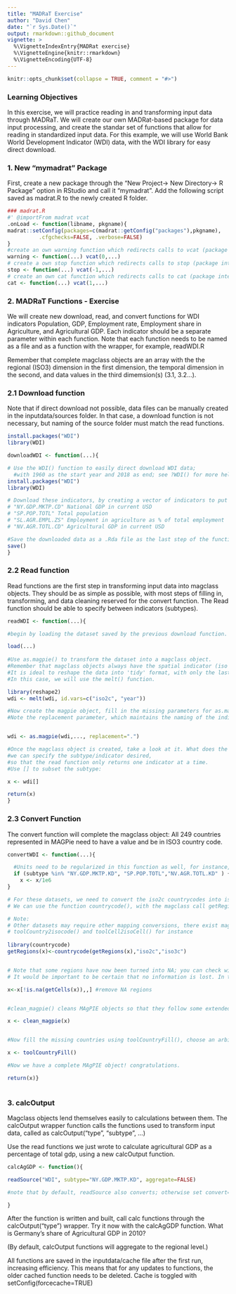 ```yaml
---
title: "MADRaT Exercise"
author: "David Chen"
date: "`r Sys.Date()`"
output: rmarkdown::github_document    
vignette: >
  %\VignetteIndexEntry{MADRat exercise}
  %\VignetteEngine{knitr::rmarkdown}
  %\VignetteEncoding{UTF-8}
---
```


```r
knitr::opts_chunk$set(collapse = TRUE, comment = "#>")
```
### Learning Objectives 

In this exercise, we will practice reading in and transforming input data through MADRaT. We will create our own MADRat-based package for data input processing, and create the standar set of functions that allow for reading in standardized input data. For this example, we will use World Bank World Development Indicator (WDI) data, with the WDI library for easy direct download.

### 1. New "mymadrat" Package
First, create a new package through the "New Project-> New Directory-> R Package" option in RStudio and call it "mymadrat". Add the following script saved as madrat.R to the newly created R folder. 

```r
### madrat.R
#' @importFrom madrat vcat
.onLoad <- function(libname, pkgname){
madrat::setConfig(packages=c(madrat::getConfig("packages"),pkgname),
		  .cfgchecks=FALSE, .verbose=FALSE)
}
#create an own warning function which redirects calls to vcat (package internal)
warning <- function(...) vcat(0,...)
# create a own stop function which redirects calls to stop (package internal)
stop <- function(...) vcat(-1,...)
# create an own cat function which redirects calls to cat (package internal)
cat <- function(...) vcat(1,...)
```


### 2. MADRaT Functions - Exercise

We will create new download, read, and convert functions for WDI indicators Population, GDP, Employment rate, Employment share in Agriculture, and Agricultural GDP. Each indicator should be a separate parameter within each function.
Note that each function needs to be named as a file and as a function with the wrapper, for example, readWDI.R

Remember that complete magclass objects are an array with the the regional (ISO3) dimension in the first dimension, the temporal dimension in the second, and data values in the third dimemsion(s) (3.1, 3.2...). 

### 2.1 Download function

Note that if direct download not possible, data files can be manually created in the inputdata/sources folder. In that case, a download function is not necessary, but naming of the source folder must match the read functions.

```r
install.packages("WDI")
library(WDI)

downloadWDI <- function(...){

# Use the WDI() function to easily direct download WDI data;
  #with 1960 as the start year and 2018 as end; see ?WDI() for more help
install.packages("WDI")
library(WDI)

# Download these indicators, by creating a vector of indicators to put into WDI():
# "NY.GDP.MKTP.CD" National GDP in current USD
# "SP.POP.TOTL" Total population
# "SL.AGR.EMPL.ZS" Employment in agriculture as % of total employment
# "NV.AGR.TOTL.CD" Agricultural GDP in current USD

#Save the downloaded data as a .Rda file as the last step of the function
save()
}

```

### 2.2 Read function

Read functions are the first step in transforming input data into magclass objects. They should be as simple as possible, with most steps of filling in, transforming, and data cleaning reserved for the convert function. The Read function should be able to specify between indicators (subtypes).

```r

readWDI <- function(...){

#begin by loading the dataset saved by the previous download function.

load(...)
  
#Use as.magpie() to transform the dataset into a magclass object. 
#Remember that magclass objects always have the spatial indicator (iso code, not country name) in their 1st dimension & the temporal dimension in 2nd dimenson.
#It is ideal to reshape the data into 'tidy' format, with only the last column containing data as.magpie(...tidy=TRUE). 
#In this case, we will use the melt() function. 

library(reshape2)
wdi <- melt(wdi, id.vars=c("iso2c", "year"))

#Now create the magpie object, fill in the missing parameters for as.magpie:
#Note the replacement parameter, which maintains the naming of the indicators


wdi <- as.magpie(wdi,..., replacement=".")

#Once the magclass object is created, take a look at it. What does the function fulldim() tell you?
#we can specify the subtype/indicator desired,
#so that the read function only returns one indicator at a time.
#Use [] to subset the subtype:

x <- wdi[]

return(x)
}
```

### 2.3 Convert Function

The convert function will complete the magclass object: All 249 countries represented in MAGPie need to have a value and be in ISO3 country code.

```r

convertWDI <- function(...){

  #Units need to be regularized in this function as well, for instance, MAgPIE uses population and GDP in millions:
  if (subtype %in% "NY.GDP.MKTP.KD", "SP.POP.TOTL","NV.AGR.TOTL.KD" ) {
    x <- x/1e6
}

# For these datasets, we need to convert the iso2c countrycodes into iso3c (this is also often done in the read function..)
# We can use the function countrycode(), with the magclass call getRegions. 

# Note:
# Other datasets may require other mapping conversions, there exist magclass specific tools: 
# toolCountry2isocode() and toolCell2isoCell() for instance
  
library(countrycode)
getRegions(x)<-countrycode(getRegions(x),"iso2c","iso3c")


# Note that some regions have now been turned into NA; you can check with getRegions()
# It would be important to be certain that no information is lost. In this case the NA's are mostly WB aggregate regions. 

x<-x[!is.na(getCells(x)),,] #remove NA regions


#clean_magpie() cleans MAgPIE objects so that they follow some extended magpie object rules (currently it makes sure that the dimnames have names and removes cell numbers if it is purely regional data)

x <- clean_magpie(x)


#Now fill the missing countries using toolCountryFill(), choose an arbitrary (Not NA!) fill value for now.

x <- toolCountryFill()

#Now we have a complete MAgPIE object! congratulations. 

return(x)}
  

```

### 3. calcOutput

Magclass objects lend themselves easily to calculations between them. The calcOutput wrapper function calls the functions used to transform input data, called as calcOutput("type", "subtype", ...)

Use the read functions we just wrote to calculate agricultural GDP as a percentage of total gdp, using a new calcOutput function. 

```r
calcAgGDP <- function(){

readSource("WDI", subtype="NY.GDP.MKTP.KD", aggregate=FALSE)

#note that by default, readSource also converts; otherwise set convert=FALSE

}

```
After the function is written and built, call calc functions through the calcOutput("type") wrapper. Try it now with the calcAgGDP function. What is Germany's share of Agricultural GDP in 2010?

(By default, calcOutput functions will aggregate to the regional level.)

All functions are saved in the inputdata/cache file after the first run, increasing efficiency. This means that for any updates to functions, the older cached function needs to be deleted. 
Cache is toggled with setConfig(forcecache=TRUE)



